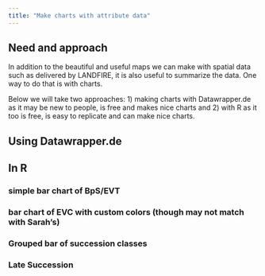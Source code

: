 ```yaml
---
title: "Make charts with attribute data"
---
```


## Need and approach

In addition to the beautiful and useful maps we can make with spatial data such as delivered by LANDFIRE, it is also useful to summarize the data.  One way to do that is with charts.  

Below we will take two approaches: 1) making charts with Datawrapper.de as it may be new to people, is free and makes nice charts and 2) with R as it too is free, is easy to replicate and can make nice charts.  

## Using Datawrapper.de

## In R

### simple bar chart of BpS/EVT

### bar chart of EVC with custom colors (though may not match with Sarah's)

### Grouped bar of succession classes

### Late Succession